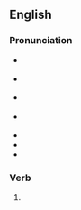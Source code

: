 ==English==

===Pronunciation===
* {{a|GenAm}} {{IPA|/hɔɹd/|lang=en}}
* {{a|RP}} {{IPA|/hɔːd/|lang=en}}
* {{a|rhotic|horse-hoarse}} {{IPA|/ho(ː)ɹd/|lang=en}}
* {{a|nonrhotic|horse-hoarse}} {{IPA|/hoəd/|lang=en}}
* {{audio|en-us-hoard.ogg|Audio (US)|lang=en}}
* {{rhymes|ɔː(ɹ)d|lang=en}}
* {{homophones|lang=en|hoard|horde}}

===Verb===
{{head|en|verb form}}

# {{en-past of|whore}}